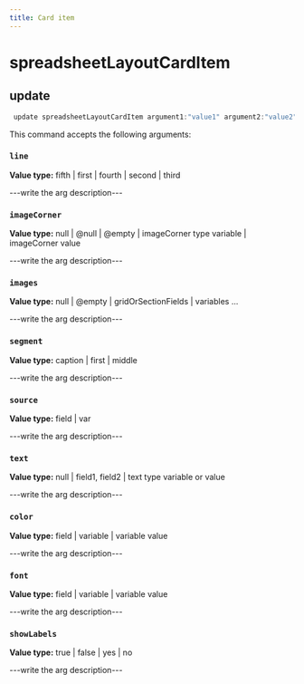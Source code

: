 ```yaml
---
title: Card item
---
```


# spreadsheetLayoutCardItem

## update

```js filename="Terminal" copy
 update spreadsheetLayoutCardItem argument1:"value1" argument2:"value2"
```

This command accepts the following arguments:

### `line`
**Value type:** fifth | first | fourth | second | third

---write the arg description---

### `imageCorner`
**Value type:** null | @null | @empty | imageCorner type variable | imageCorner value

---write the arg description---

### `images`
**Value type:** null | @empty | gridOrSectionFields | variables ...

---write the arg description---

### `segment`
**Value type:** caption | first | middle

---write the arg description---

### `source`
**Value type:** field | var

---write the arg description---

### `text`
**Value type:** null | field1, field2 | text type variable or value

---write the arg description---

### `color`
**Value type:** field | variable | variable value

---write the arg description---

### `font`
**Value type:** field | variable | variable value

---write the arg description---

### `showLabels`
**Value type:** true | false | yes | no

---write the arg description---


